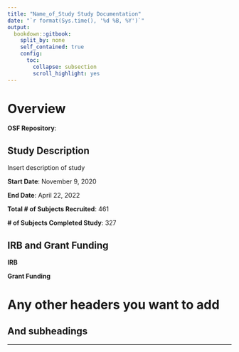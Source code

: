 ```yaml
---
title: "Name_of_Study Study Documentation"
date: "`r format(Sys.time(), '%d %B, %Y')`"
output:
  bookdown::gitbook:
    split_by: none
    self_contained: true
    config:
      toc:
        collapse: subsection
        scroll_highlight: yes
---
```


# Overview

**OSF Repository**: 

## Study Description

Insert description of study

**Start Date**: November 9, 2020

**End Date**: April 22, 2022

**Total \# of Subjects Recruited**: 461

**\# of Subjects Completed Study**: 327

## IRB and Grant Funding

**IRB**



**Grant Funding**



# Any other headers you want to add

## And subheadings

------------------------------------------------------------------------
